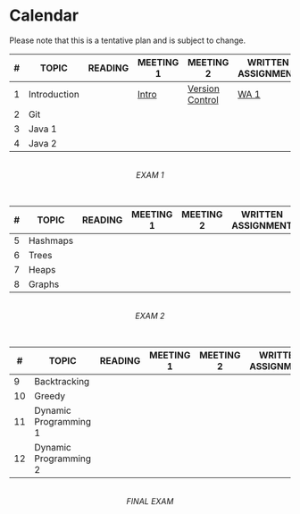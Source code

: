 # Calendar {.unnumbered}

::: {.callout-caution}
Please note that this is a tentative plan and is subject to change.
:::

| # | TOPIC | READING | MEETING 1 | MEETING 2 | WRITTEN  ASSIGNMENT | PROGRAMMING ASSIGNMENT |
|---|----|---|---|---|---|---|
| 1 | Introduction |  |  [Intro](intro.qmd)  | [Version Control](se/version_control/version_control.qmd) | [WA 1](https://docs.google.com/document/d/1vRoSzj1mckpqtmpI7py7vbXHw7t1_t2g1cvNeOBbcjY/edit?usp=sharing) | [PA 1](https://docs.google.com/document/d/1HIKpiqWcxSTER-SAyb88wG-b-Qe_S9w_L5uRBXlrwaY/edit?usp=sharing) |
| 2 | Git  | |  |  | | |
| 3 | Java 1 | |  |  | | |
| 4 | Java 2 | |  |  | | |

<br/>
<center>_EXAM 1_</center>
<br/>

| # | TOPIC | READING | MEETING 1 | MEETING 2 | WRITTEN  ASSIGNMENT | PROGRAMMING ASSIGNMENT |
|---|----|---|---|---|---|---|
| 5 | Hashmaps | |  |  | | |
| 6 | Trees | |  |  | | |
| 7 | Heaps | |  |  | | |
| 8 | Graphs| |  |  | | |

<br/>
<center>_EXAM 2_</center>
<br/>


| # | TOPIC | READING | MEETING 1 | MEETING 2 | WRITTEN  ASSIGNMENT | PROGRAMMING ASSIGNMENT |
|---|----|---|---|---|---|---|
| 9 | Backtracking | |  |  | | |
| 10 | Greedy | |  |  | | |
| 11 | Dynamic Programming 1 | |  |  | | |
| 12 | Dynamic Programming 2  | |  |  | | |


<br/>
<center>_FINAL EXAM_</center>
<br/>

